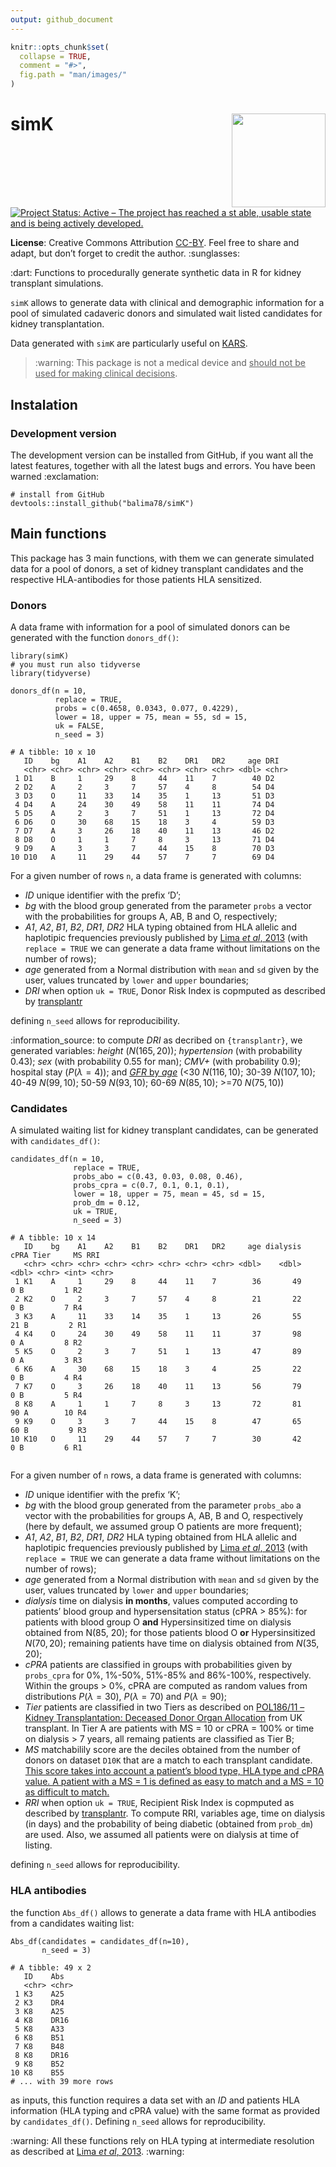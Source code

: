```yaml
---
output: github_document
---
```


<!-- README.md is generated from README.Rmd. Please edit that file -->

```r
knitr::opts_chunk$set(
  collapse = TRUE,
  comment = "#>",
  fig.path = "man/images/"
)
```

# simK <img src="man/figures/simk.png" height="150" align="right"/>

[![Project Status: Active – The project has reached a st
able, usable state and is being actively developed.](https://www.repostatus.org/badges/latest/active.svg)](https://www.repostatus.org/#active)

**License**: Creative Commons Attribution [CC-BY](https://creativecommons.org/licenses/by/2.0/). Feel free to share and adapt, but don't forget to credit the author. :sunglasses:



:dart: Functions to procedurally generate synthetic data in R for kidney transplant simulations.

`simK` allows to generate data with clinical and demographic information for a pool of simulated cadaveric donors and simulated wait listed candidates for kidney transplantation.

Data generated with `simK` are particularly useful on [KARS](https://balima.shinyapps.io/kars/).

> :warning: This package is not a medical device and <ins>should not be used for making clinical decisions</ins>.

## Instalation

### Development version 

The development version can be installed from GitHub, if you want all the latest features, together with all the latest bugs and errors. You have been warned :exclamation:

```
# install from GitHub
devtools::install_github("balima78/simK")
```

## Main functions

This package has 3 main functions, with them we can generate simulated data for a pool of donors, a set of kidney transplant candidates and the respective HLA-antibodies for those patients HLA sensitized.

### Donors

A data frame with information for a pool of simulated donors can be generated with the function `donors_df()`:

```
library(simK)
# you must run also tidyverse
library(tidyverse)

donors_df(n = 10, 
          replace = TRUE, 
          probs = c(0.4658, 0.0343, 0.077, 0.4229), 
          lower = 18, upper = 75, mean = 55, sd = 15, 
          uk = FALSE, 
          n_seed = 3)
          
# A tibble: 10 x 10
   ID    bg    A1    A2    B1    B2    DR1   DR2     age DRI  
   <chr> <chr> <chr> <chr> <chr> <chr> <chr> <chr> <dbl> <chr>
 1 D1    B     1     29    8     44    11    7        40 D2   
 2 D2    A     2     3     7     57    4     8        54 D4   
 3 D3    O     11    33    14    35    1     13       51 D3   
 4 D4    A     24    30    49    58    11    11       74 D4   
 5 D5    A     2     3     7     51    1     13       72 D4   
 6 D6    O     30    68    15    18    3     4        59 D3   
 7 D7    A     3     26    18    40    11    13       46 D2   
 8 D8    O     1     1     7     8     3     13       71 D4   
 9 D9    A     3     3     7     44    15    8        70 D3   
10 D10   A     11    29    44    57    7     7        69 D4 
```

For a given number of rows `n`, a data frame is generated with columns: 

  + *ID* unique identifier with the prefix 'D'; 
  + *bg* with the blood group generated from the parameter `probs` a vector with the probabilities for groups A, AB, B and O, respectively; 
  + *A1*, *A2*, *B1*, *B2*, *DR1*, *DR2* HLA typing obtained from HLA allelic and haplotipic frequencies previously published by [Lima *et al*, 2013](https://www.slideshare.net/balima78/lima-2013) (with `replace = TRUE` we can generate a data frame without limitations on the number of rows);
  + *age* generated from a Normal distribution with `mean` and `sd` given by the user, values truncated by `lower` and `upper` boundaries;
  + *DRI* when option `uk = TRUE`, Donor Risk Index is copmputed as described by [transplantr](https://transplantr.txtools.net/articles/kidney_risk_scores.html) 
  
defining `n_seed` allows for reproducibility.

:information_source: to compute *DRI* as decribed on `{transplantr}`, we generated variables: *height* ($N(165,20)$); *hypertension* (with probability $0.43$); *sex* (with probability $0.55$ for man); *CMV+* (with probability $0.9$); hospital stay ($P(\lambda = 4)$); and [*GFR* by *age*](https://www.kidney.org/atoz/content/gfr) (<30 $N(116,10)$; 30-39 $N(107,10)$; 40-49 $N(99,10)$; 50-59 $N(93,10)$; 60-69 $N(85, 10)$; >=70  $N(75, 10)$) 

### Candidates

A simulated waiting list for kidney transplant candidates, can be generated with `candidates_df()`:

```
candidates_df(n = 10, 
              replace = TRUE,
              probs_abo = c(0.43, 0.03, 0.08, 0.46),
              probs_cpra = c(0.7, 0.1, 0.1, 0.1),
              lower = 18, upper = 75, mean = 45, sd = 15,
              prob_dm = 0.12,
              uk = TRUE,
              n_seed = 3)
              
# A tibble: 10 x 14
   ID    bg    A1    A2    B1    B2    DR1   DR2     age dialysis  cPRA Tier     MS RRI  
   <chr> <chr> <chr> <chr> <chr> <chr> <chr> <chr> <dbl>    <dbl> <dbl> <chr> <int> <chr>
 1 K1    A     1     29    8     44    11    7        36       49     0 B         1 R2   
 2 K2    O     2     3     7     57    4     8        21       22     0 B         7 R4   
 3 K3    A     11    33    14    35    1     13       26       55    21 B         2 R1   
 4 K4    O     24    30    49    58    11    11       37       98     0 A         8 R2   
 5 K5    O     2     3     7     51    1     13       47       89     0 A         3 R3   
 6 K6    A     30    68    15    18    3     4        25       22     0 B         4 R4   
 7 K7    O     3     26    18    40    11    13       56       79     0 B         5 R4   
 8 K8    A     1     1     7     8     3     13       72       81    90 A        10 R4   
 9 K9    O     3     3     7     44    15    8        47       65    60 B         9 R3   
10 K10   O     11    29    44    57    7     7        30       42     0 B         6 R1    
              
```

For a given number of `n` rows, a data frame is generated with columns: 

  + *ID* unique identifier with the prefix 'K'; 
  + *bg* with the blood group generated from the parameter `probs_abo` a vector with the probabilities for groups A, AB, B and O, respectively (here by default, we assumed group O patients are more frequent); 
  + *A1*, *A2*, *B1*, *B2*, *DR1*, *DR2* HLA typing obtained from HLA allelic and haplotipic frequencies previously published by [Lima *et al*, 2013](https://www.slideshare.net/balima78/lima-2013) (with `replace = TRUE` we can generate a data frame without limitations on the number of rows);
  + *age* generated from a Normal distribution with `mean` and `sd` given by the user, values truncated by `lower` and `upper` boundaries;
  + *dialysis* time on dialysis **in months**, values computed according to patients' blood group and hypersensitation status (cPRA > 85%): for patients with blood group O **and** Hypersinsitized time on dialysis obtained from N(85, 20); for those patients blood O **or** Hypersinsitized $N(70,20)$; remaining patients have time on dialysis obtained from $N(35,20)$;
  + *cPRA* patients are classified in groups with probabilities given by `probs_cpra` for 0%, 1%-50%, 51%-85% and 86%-100%, respectively. Within the groups > 0%, cPRA are computed as random values from distributions $P(\lambda = 30)$, $P(\lambda = 70)$ and $P(\lambda = 90)$;
  + *Tier* patients are classified in two Tiers as described on [POL186/11 – Kidney Transplantation: Deceased Donor Organ Allocation](https://nhsbtdbe.blob.core.windows.net/umbraco-assets-corp/22127/pol186.pdf) from UK transplant. In Tier A are patients with MS = 10 or cPRA = 100% or time on dialysis > 7 years, all remaing patients are classified as Tier B;
  + *MS* matchabilily score are the deciles obtained from the number of donors on dataset `D10K` that are a match to each transplant candidate. [This score takes into account a patient’s blood type, HLA type and cPRA value. A patient with a MS = 1 is defined as easy to match and a MS = 10 as difficult to match.](https://www.odt.nhs.uk/odt-structures-and-standards/odt-hub-programme/kidney-offering-scheme/#:~:text=blood%20group%20match-,Key%20terms,10%20as%20difficult%20to%20match)
  + *RRI* when option `uk = TRUE`, Recipient Risk Index is copmputed as described by [transplantr](https://transplantr.txtools.net/articles/kidney_risk_scores.html). To compute RRI, variables age, time on dialysis (in days) and the probability of being diabetic (obtained from `prob_dm`) are used. Also, we assumed all patients were on dialysis at time of listing.
  
defining `n_seed` allows for reproducibility.

### HLA antibodies

the function `Abs_df()` allows to generate a data frame with HLA antibodies from a candidates waiting list:

```
Abs_df(candidates = candidates_df(n=10), 
       n_seed = 3)
       
# A tibble: 49 x 2
   ID    Abs  
   <chr> <chr>
 1 K3    A25  
 2 K3    DR4  
 3 K8    A25  
 4 K8    DR16 
 5 K8    A33  
 6 K8    B51  
 7 K8    B48  
 8 K8    DR16 
 9 K8    B52  
10 K8    B55  
# ... with 39 more rows
```

as inputs, this function requires a data set with an *ID* and patients HLA information (HLA typing and cPRA value) with the same format as provided  by `candidates_df()`. Defining `n_seed` allows for reproducibility.

:warning: 
All these functions rely on HLA typing at intermediate resolution as described at  [Lima *et al*, 2013](https://www.slideshare.net/balima78/lima-2013).
:warning:
